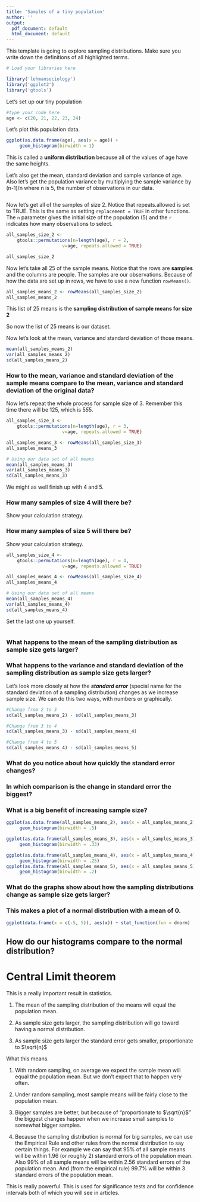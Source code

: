 ```yaml
---
title: 'Samples of a tiny population'
author: ''
output:
  pdf_document: default
  html_document: default
---
```


This template is going to explore sampling distributions. 
Make sure you write down the definitions of all highlighted terms.
 
```r
# Load your libraries here

library('lehmansociology')
library('ggplot2')
library('gtools')

```

Let's set up our tiny population

````r
#type your code here
age <- c(20, 21, 22, 23, 24)

````

Let's plot this population data.

```r
ggplot(as.data.frame(age), aes(x = age)) +
     geom_histogram(binwidth = 1)

```
This is called a **uniform distribution** because all of the values of age have the same heights. 


Let's also get the mean, standard deviation and sample variance of age. Also let's get the population variance by multiplying
the sample variance by (n-1)/n   where n is 5, the number of observations in our data.

```r



```



Now let's  get all of the samples of size 2.
Notice that repeats.allowed is set to TRUE.  This is the same as setting `replacement = TRUE` in other functions.
The `n` parameter gives the initial size of the population (5)  and the `r` indicates how many observations to select.

```r
all_samples_size_2 <- 
    gtools::permutations(n=length(age), r = 2,
                     v=age, repeats.allowed = TRUE)

all_samples_size_2

```

Now let's take all 25 of the sample means.  Notice that the rows are **samples** and the columns are people.
The samples are our observations. 
Because of how the data are set up in rows, we have to use a new function `rowMeans()`.

```r
all_samples_means_2 <- rowMeans(all_samples_size_2)
all_samples_means_2
```

This list of 25 means is the **sampling distribution of sample means for size 2 **

So now the list of 25 means is our dataset.   

Now let's look at the mean, variance and standard deviation of those means.

```r

mean(all_samples_means_2)
var(all_samples_means_2)
sd(all_samples_means_2)

```

### How to the mean, variance and standard deviation of the sample means compare to the mean, variance and standard deviation of the original data?


Now let's repeat the whole process for sample size of 3.  Remember this time there will be 125, which is 5*5*5.
```r
all_samples_size_3 <- 
    gtools::permutations(n=length(age), r = 3,
                     v=age, repeats.allowed = TRUE)

all_samples_means_3 <- rowMeans(all_samples_size_3)
all_samples_means_3

# Using our data set of all means
mean(all_samples_means_3)
var(all_samples_means_3)
sd(all_samples_means_3)
```
We might as well finish up with 4 and 5. 

### How many samples of size 4 will there be?
Show your calculation strategy.

### How many samples of size 5 will there be?
Show your calculation strategy.

```r
all_samples_size_4 <- 
    gtools::permutations(n=length(age), r = 4,
                     v=age, repeats.allowed = TRUE)

all_samples_means_4 <- rowMeans(all_samples_size_4)
all_samples_means_4

# Using our data set of all means
mean(all_samples_means_4)
var(all_samples_means_4)
sd(all_samples_means_4)
```

Set the last one up yourself.

```r








```

### What happens to the mean of the sampling distribution as sample size gets larger?




### What happens to the variance and standard deviation of the sampling distribution as sample size gets larger?



Let's look more closely at how the ***standard error*** (special name for the standard deviation of a sampling distribution) changes as we increase sample size.
We can do this two ways, with numbers or graphically.

```r
#Change from 2 to 3
sd(all_samples_means_2) - sd(all_samples_means_3)

#Change from 3 to 4
sd(all_samples_means_3) - sd(all_samples_means_4)

#Change from 4 to 5
sd(all_samples_means_4) - sd(all_samples_means_5)

```


### What do you notice about how quickly the standard error changes?


### In which comparison is the change in standard error the biggest?


### What is a big benefit of increasing sample size?




```r

ggplot(as.data.frame(all_samples_means_2), aes(x = all_samples_means_2)) +
     geom_histogram(binwidth = .5)

ggplot(as.data.frame(all_samples_means_3), aes(x = all_samples_means_3)) +
     geom_histogram(binwidth = .33)

ggplot(as.data.frame(all_samples_means_4), aes(x = all_samples_means_4)) +
     geom_histogram(binwidth = .25)
ggplot(as.data.frame(all_samples_means_5), aes(x = all_samples_means_5)) +
     geom_histogram(binwidth = .2)


```

### What do the graphs show about how the sampling distributions change as sample size gets larger?



### This makes a plot of a normal distribution with a mean of 0. 

```r

ggplot(data.frame(x = c(-5, 5)), aes(x)) + stat_function(fun = dnorm)

```

## How do our histograms compare to the normal distribution?



# Central Limit theorem

This is a really important result in statistics.

1. The mean of the sampling distribution of the means will equal the population mean.

2. As sample size gets larger, the sampling distribution will go toward having a normal
distribution.

3.  As sample size gets larger the standard error gets smaller, 
proportionate to $\sqrt{n}$  


What this means.  

1. With random sampling, on average we expect the sample mean will 
equal the population mean.  But we don't expect that to happen very often.

2. Under random sampling, most sample means will be fairly close to the population mean.

3. Bigger samples are better, but because of "proportionate to $\sqrt{n}$" 
the biggest changes happen  when we increase small samples to somewhat
bigger samples.

4. Because the sampling distribution is normal for big samples, we can
use the Empirical Rule and other rules from the normal distribution
to say certain things.  For example  we can say that 95% of all sample means 
will be within 1.96 (or roughly 2) standard errors of the population mean. Also 99% 
of all sample means will be within 2.56 standard errors of the population
mean. And (from the empirical rule) 99.7% will be within 3 standard errors
of the population mean. 

This is really powerful.  This is used for significance tests and for
confidence intervals both of which you will see in articles.



